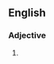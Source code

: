 ==English==

===Adjective===
{{head|en|adjective superlative form}}

# {{en-superlative of|crunchy}}